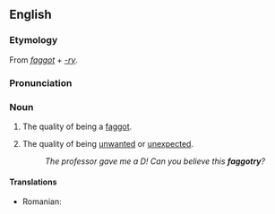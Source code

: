 {{rfc|needs ordinary sense as well, has books cites}}
==English==

===Etymology===
From ''[[faggot]]'' + ''[[-ry]]''.

===Pronunciation===
{{IPA|/'fæɡəʧɹi/}}

===Noun===
{{en-noun|-}}

# {{pejorative|slang}} The quality of being a [[faggot]].
# {{pejorative|slang}} The quality of being [[unwanted]] or [[unexpected]].
#: ''The professor gave me a D! Can you believe this '''faggotry'''?''

====Translations====
{{trans-top|the quality of being a faggot}}
* Romanian: {{t-|ro|poponaritate|f}}
{{trans-mid}}
{{trans-bottom}}